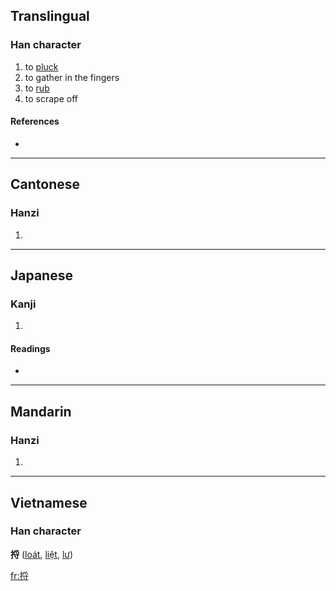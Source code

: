 ==Translingual==

===Han character===
{{Han char|rn=64|rad=手|as=07|sn=10|four=5204<sub>3</sub>|canj=手月木戈 (QBDI)}}

# to [[pluck]]
# to gather in the fingers
# to [[rub]]
# to scrape off

====References====
* {{Han ref|kx=0433.170|dkj=12140|dj=0782.260|hdz=31885.050|uh=634B|ud=25419|bh=D1BB|bd=53691}}

----

==Cantonese==

===Hanzi===
{{yue-hanzi|jyut=|y=tyut3}}

# {{defn|Cantonese}}

----

==Japanese==

===Kanji===
{{ja-kanji|grade=|rs=手07}}

# {{defn|Japanese}}

====Readings====
* {{ja-readings|on=[[らつ]] (ratsu), [[らち]] (rachi), [[れつ]] (retsu), [[れち]] (rechi)|kun=[[とる]] (toru)}}

----

==Mandarin==

===Hanzi===
{{cmn-hanzi|pin=[[lè]] ([[le4]])|wg=le<sup>4</sup>}}

# {{defn|Mandarin}}

----

==Vietnamese==
===Han character===
'''捋''' ([[loát]], [[liệt]], [[lư]])

[[fr:捋]]